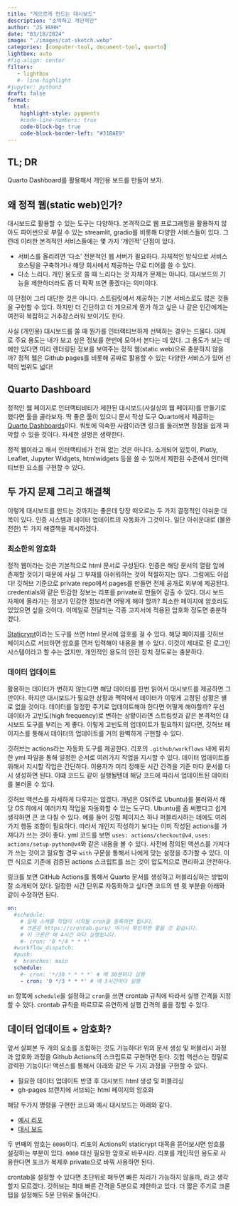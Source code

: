 ```yaml
---
title: "게으르게 만드는 대시보드" 
description: "소박하고 개인적인"   
author: "JS HUHH"
date: "03/18/2024"
image: "./images/cat-sketch.webp"
categories: [computer-tool, document-tool, quarto]
lightbox: auto
#fig-align: center
filters:
   - lightbox
   #- line-highlight
#jupyter: python3
draft: false
format:
  html:
    highlight-style: pygments
    #code-line-numbers: true
    code-block-bg: true
    code-block-border-left: "#31BAE9"
---
```


## TL; DR
Quarto Dashboard를 활용해서 개인용 보드를 만들어 보자. 

## 왜 정적 웹(static web)인가? 

대시보드로 활용할 수 있는 도구는 다양하다. 본격적으로 웹 프로그래밍을 활용하지 않아도 파이썬으로 부릴 수 있는 streamlit, gradio를 비롯해 다양한 서비스들이 있다. 그런데 이러한 본격적인 서비스들에는 몇 가지 '개인적' 단점이 있다.

- 서비스를 올리려면 '다소' 전문적인 웹 서버가 필요하다. 자체적인 방식으로 서비스 호스팅을 구축하거나 해당 회사에서 제공하는 무료 티어를 쓸 수 있다. 
- 다소 느리다. 개인 용도로 쓸 때 느리다는 것 자체가 문제는 아니다. 대시보드의 기능을 제한하더라도 좀 더 팍팍 뜨면 좋겠다는 의미이다. 

이 단점이 그리 대단한 것은 아니다. 스트림릿에서 제공하는 기본 서비스로도 많은 것들을 구현할 수 있다. 하지만 더 간단하고 더 게으르게 뭔가 하고 싶은 나 같은 인간에게는 여전히 복잡하고 거추장스러워 보이기도 한다. 

사실 (개인용) 대시보드를 쓸 때 뭔가를 인터랙티브하게 선택하는 경우는 드물다. 대체로 주요 용도는 내가 보고 싶은 정보를 한번에 모아서 본다는 데 있다. 그 용도가 보는 데에만 있다면 미리 렌더링된 정보를 보여주는 정적 웹(static web)으로 충분하지 않을까? 정적 웹은 Github pages를 비롯해 공짜로 활용할 수 있는 다양한 서비스가 있어 선택의 범위도 넓다! 

## Quarto Dashboard 

정적인 웹 페이지로 인터랙티비티가 제한된 대시보드(사실상의 웹 페이지)를 만들기로 했다면 툴을 골라보자. 딱 좋은 툴이 있으니 문서 작성 도구 Quarto에서 제공하는 [Quarto Dashboards](https://quarto.org/docs/dashboards/){ target="_blank" }이다. 쿼토에 익숙한 사람이라면 링크를 둘러보면 장점을 쉽게 파악할 수 있을 것이다. 자세한 설명은 생략한다. 

:::{ .column-margin }
정적 웹이라고 해서 인터랙티비가 전혀 없는 것은 아니다. 소개되어 있듯이, Plotly, Leaflet, Jupyter Widgets, htmlwidgets 등을 쓸 수 있어서 제한된 수준에서 인터랙티브한 요소를 구현할 수 있다. 
:::

## 두 가지 문제 그리고 해결책 

이렇게 대시보드를 만드는 것까지는 좋은데 당장 떠오르는 두 가지 결정적인 아쉬운 대목이 있다. 인증 시스템과 데이터 업데이트의 자동화가 그것이다. 일단 아쉬운대로 (불완전한) 두 가지 해결책을 제시하겠다. 

### 최소한의 암호화 

정적 웹이라는 것은 기본적으로 html 문서로 구성된다. 인증은 해당 문서의 열람 앞에 존재할 것이기 때문에 사실 그 부재를 아쉬워하는 것이 적절하지는 않다. 그럼에도 아쉽다! 깃허브 기준으로 private repo에서 pages를 만들면 전체 공개로 외부에 제공된다. credentials와 같은 민감한 정보는 리포를 private로 만들어 감출 수 있다. 대시 보드 자체에 올라가는 정보가 민감한 정보라면 어떻게 해야 할까? 최소한 페이지에 암호라도 있었으면 싶을 것이다. 이메일로 전달되는 각종 고지서에 적용된 암호화 정도면 충분하겠다. 

[Staticrypt](https://github.com/robinmoisson/staticrypt){target="_blank"}이라는 도구를 쓰면 html 문서에 암호를 걸 수 있다. 해당 페이지를 깃허브 페이지스로 서브하면 암호를 먼저 입력해야 내용을 볼 수 있다. 이것이 제대로 된 로그인 시스템이라고 할 수는 없지만, 개인적인 용도의 안전 장치 정도로는 충분하다.

### 데이터 업데이트 

활용하는 데이터가 변하지 않는다면 해당 데이터를 한번 읽어서 대시보드를 제공하면 그만이다. 하지만 대시보드가 필요한 상황과 맥락에서 데이터가 이렇게 고정된 상황은 별로 없을 것이다. 데이터를 일정한 주기로 업데이트해야 한다면 어떻게 해야할까? 우선 데이터가 고빈도(high frequency)로 변하는 상황이라면 스트림릿과 같은 본격적인 대시보드 도구를 부리는 게 좋다. 이렇게 고빈도의 업데이트가 필요하지 않다면, 깃허브 페이지스를 통해서 데이터의 업데이트를 거의 완벽하게 구현할 수 있다. 

깃허브는 actions라는 자동화 도구를 제공한다. 리포의 `.github/workflows` 내에 위치한 yml 파일을 통해 일정한 순서로 여러가지 작업을 지시할 수 있다. 데이터 업데이트를 위해서 지시할 작업은 간단하다. 이용자가 미리 정해둔 시간 간격을 기준 마다 문서를 다시 생성하면 된다. 이떄 코드도 같이 실행될텐데 해당 코드에 따라서 업데이트된 데이터를 불러올 수 있다. 

:::{ .column-margin }
깃허브 액션스를 자세하게 다루지는 않겠다. 개념은 OS(주로 Ubuntu)를 불러와서 해당 OS 하에서 여러가지 작업을 자동화할 수 있는 도구다. Ubuntu를 좀 써봤다고 쉽게 생각하면 큰 코 다칠 수 있다. 예를 들어 깃헙 페이지스 하나 퍼블리시하는 데에도 여러가지 행동 조합이 필요하다. 따라서 개인지 작성하기 보다는 이미 작성된 actions를 가져다가 쓰는 것이 좋다. yml 코드를 보면 `uses: actions/checkout@v4`, `uses: actions/setup-python@v4`와 같은 내용을 볼 수 있다. 사전에 정의된 액션스를 가져다가 쓰는 것이고 필요할 경우 `with` 구문을 통해서 나에게 맞는 설정을 추가할 수 있다. 이런 식으로 기존에 검증된 actions 스크립트를 쓰는 것이 압도적으로 편리하고 안전하다. 
:::

링크를 보면 GitHub Actions를 통해서 Quarto 문서를 생성하고 퍼블리싱하는 방법이 잘 소개되어 있다. 일정한 시간 단위로 자동화하고 싶다면 코드의 맨 윗 부분을 아래와 같이 수정하면 된다. 

```yml 
on:
  #schedule:
    # 실제 스케쥴 작업이 시작될 cron을 등록하면 됩니다.
    # 크론은 https://crontab.guru/ 여기서 확인하면 좋을 것 같습니다.
    # 이 크론은 매 4시간 마다 실행됩니다.
    #- cron: '0 */4 * * *'  
  #workflow_dispatch:    
  #push:
  #  branches: main
  schedule:
    #- cron: '*/30 * * * *' # 매 30분마다 실행
    - cron: '0 */3 * * *' # 매 3시간마다 실행
```

`on` 항목에 `schedule`을 설정하고 `cron`을 쓰면 crontab 규칙에 따라서 실행 간격을 지정할 수 있다. crontab 규칙을 따르므로 유연하게 실행 간격의 룰을 정할 수 있다. 

## 데이터 업데이트 + 암호화?

앞서 살펴본 두 개의 요소를 조합하는 것도 가능하다! 위의 문서 생성 및 퍼블리시 과정과 압호화 과정을 Github Actions의 스크립트로 구현하면 된다. 깃헙 액션스는 정말로 강력한 기능이다! 액션스를 통해서 아래와 같은 두 가지 과정을 구현할 수 있다. 

- 필요한 데이터 업데이트 반영 후 대시보드 html 생성 및 퍼블리싱 
- gh-pages 브랜치에 서브되는 html 페이지의 암호화 

해당 두가지 명령을 구현한 코드와 예시 대시보드는 아래와 같다. 

- [예시 리포](https://github.com/anarinsk/example_pages-with-password){ target="_blank" }
- [대시 보드](https://anarinsk.github.io/example_pages-with-password/){ target="_blank" }

두 번째의 암호는 `0000`이다. 리포의 Actions의 staticrypt 대목을 뜯어보시면 암호를 설정하는 부분이 있다. `0000` 대신 필요한 암호로 바꾸시라. 리포를 개인적인 용도로 사용한다면 포크가 복제후 private으로 바꿔 사용하면 된다.

:::{ .column-margin }
crontab을 설정할 수 있다면 초단위로 해두면 빠른 처리가 가능하지 않을까, 라고 생각할지 모르겠다. 깃허브는 최대 빠른 간격을 5분으로 제한하고 있다. 더 짧은 주기로 크론탭을 설정해도 5분 단위로 돌아간다. 
:::